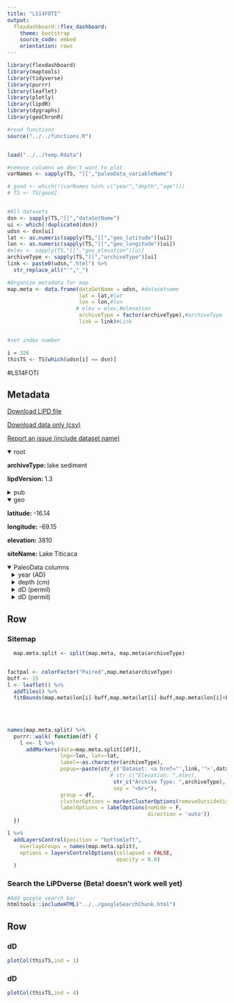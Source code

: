 ```yaml
---
title: "LS14FOTI"
output: 
  flexdashboard::flex_dashboard:
    theme: bootstrap
    source_code: embed
    orientation: rows
---
```


```r
library(flexdashboard)
library(maptools)
library(tidyverse)
library(purrr)
library(leaflet)
library(plotly)
library(lipdR)
library(dygraphs)
library(geoChronR)

#read functions
source("../../functions.R")


load("../../temp.Rdata")

#remove columns we don't want to plot
varNames <- sapply(TS, "[[","paleoData_variableName")

# good <- which(!(varNames %in% c("year","depth","age")))
# TS <- TS[good]


#All datasets
dsn <- sapply(TS,"[[","dataSetName")
ui <- which(!duplicated(dsn))
udsn <- dsn[ui]
lat <- as.numeric(sapply(TS,"[[","geo_latitude")[ui])
lon <- as.numeric(sapply(TS,"[[","geo_longitude")[ui])
#elev <- sapply(TS,"[[","geo_elevation")[ui]
archiveType <- sapply(TS,"[[","archiveType")[ui]
link <- paste0(udsn,".html") %>% 
  str_replace_all("'","_")

#Organize metadata for map
map.meta <- data.frame(dataSetName = udsn, #datasetname
                       lat = lat,#lat
                       lon = lon,#lon
                      # elev = elev,#elevation
                       archiveType = factor(archiveType),#archiveType
                       link = link)#Link


#set index number

i = 326
thisTS <- TS[which(udsn[i] == dsn)]
```
#LS14FOTI

Metadata {.sidebar}
-------------------------------------
[Download LiPD file](LS14FOTI.lpd)
            

[Download data only (csv)](LS14FOTI.csv)
            

[Report an issue (include dataset name)](https://github.com/nickmckay/LiPDverse/issues)

<details open style="margin-left: 0px">
<summary>root</summary>
<p style="margin-left: 0px"><strong>archiveType: </strong>lake sediment
<p style="margin-left: 0px"><strong>lipdVersion: </strong>1.3
</details>
<details>
<summary>pub</summary>
<details style="margin-left: 10px">
<summary>pub1</summary>
<p style="margin-left: 10px"><strong>author: </strong>Fornace, Kyrstin L. , Hughen, Konrad A. , Shanahan, Timothy M. , Fritz, Sherilyn C. , Baker, Paul A. , Sylva, Sean P.
<p style="margin-left: 10px"><strong>journal: </strong>Earth and Planetary Science Letters
<p style="margin-left: 10px"><strong>volume: </strong>408
<p style="margin-left: 10px"><strong>pages: </strong>-8
<p style="margin-left: 10px"><strong>pubYear: </strong>NA
<p style="margin-left: 10px"><strong>title: </strong>A 60,000-year record of hydrologic variability in the Central Andes from the hydrogen isotopic composition of leaf waxes in Lake Titicaca sediments
<p style="margin-left: 10px"><strong>DOI: </strong>10.1016/j.epsl.2014.10.024
</details>
<details style="margin-left: 10px">
<summary>pub2</summary>
<p style="margin-left: 10px"><strong>pubYear: </strong>NA
</details>
</details>
<details open style="margin-left: 0px">
<summary>geo</summary>
<p style="margin-left: 0px"><strong>latitude: </strong>-16.14
<p style="margin-left: 0px"><strong>longitude: </strong>-69.15
<p style="margin-left: 0px"><strong>elevation: </strong>3810
<p style="margin-left: 0px"><strong>siteName: </strong>Lake Titicaca
</details>
<details open>
<summary>PaleoData columns</summary>
<details style="margin-left: 10px">
<summary>year (AD)</summary>
<p style="margin-left: 10px"><strong>TSid: </strong>MAT24a1c7baff
<p style="margin-left: 10px"><strong>variableName: </strong>year
<p style="margin-left: 10px"><strong>units: </strong>AD
<p style="margin-left: 10px"><strong>description: </strong>Year AD
</details>
<details style="margin-left: 10px">
<summary>depth (cm)</summary>
<p style="margin-left: 10px"><strong>TSid: </strong>MATa2cbe1b687
<p style="margin-left: 10px"><strong>variableName: </strong>depth
<p style="margin-left: 10px"><strong>units: </strong>cm
<p style="margin-left: 10px"><strong>description: </strong>depth
</details>
<details style="margin-left: 10px">
<summary>dD (permil)</summary>
<p style="margin-left: 10px"><strong>TSid: </strong>LS14FOTI01B
<p style="margin-left: 10px"><strong>variableName: </strong>dD
<p style="margin-left: 10px"><strong>units: </strong>permil
<p style="margin-left: 10px"><strong>description: </strong>terrestrial biomarker
<details>
<summary>interpretation</summary>
<details style="margin-left: 20px">
<summary>1</summary>
<p style="margin-left: 20px"><strong>basis: </strong>SASM precipitation that falls on the Altiplano is ultimately derived from Atlantic Ocean moisture that has been transported across the Amazon Basin and lifted over the eastern cordillera of the Andes. Altiplano ?Dp thus integrates upstream effects including rainout and moisture recycling over the Amazon Basin, altitude effects associated with upslope moisture transport, and local effects such as the intensity of precipitation (?amount effect?) (Dansgaard, 1964). ... "Increased rainout along this trajectory, as well as increased local precipitation in the Andes, results in more depleted ?Dp, consistent with the continentality and amount effects that dominate ?Dp variability throughout most of tropical South America (Vuille et al., 2003). Accordingly, the intensity of the SASM is significantly negatively correlated with ?18O (and correspondingly ?D) of modern precipitation in the Cen- tral Andes, as well as throughout much of southern tropical South America (Vuille and Werner, 2005).
<p style="margin-left: 20px"><strong>interpDirection: </strong>decrease
<p style="margin-left: 20px"><strong>scope: </strong>climate
<p style="margin-left: 20px"><strong>seasonality: </strong>SH summer
<p style="margin-left: 20px"><strong>variable: </strong>South American Summer Monsoon precipitation intensity
<p style="margin-left: 20px"><strong>direction: </strong>decrease
</details>
<details style="margin-left: 20px">
<summary>2</summary>
<p style="margin-left: 20px"><strong>basis: </strong>Results from both observational and modeling studies suggest that the dominant control on modern interannual Andean ?Dp variability is Rayleigh-type fractionation during rainout along the trajectory of moist air masses across the Amazon Basin up to the Andes (e.g., Rozanski et al., 1993; Hoffmann et al., 2003; Vimeux et al., 2005; Vuille and Werner, 2005). Increased rainout along this trajectory, as well as increased local precipitation in the Andes, results in more depleted ?Dp, consistent with the continentality and amount effects that dominate ?Dp variability throughout most of tropical South America (Vuille et al., 2003).
<p style="margin-left: 20px"><strong>direction: </strong>positive
<p style="margin-left: 20px"><strong>inferredMaterial: </strong>soil water
<p style="margin-left: 20px"><strong>rank: </strong>1
<p style="margin-left: 20px"><strong>scope: </strong>isotope
<p style="margin-left: 20px"><strong>seasonality: </strong>SH summer
<p style="margin-left: 20px"><strong>variable: </strong>P_isotope
<p style="margin-left: 20px"><strong>coefficient: </strong>NA
<p style="margin-left: 20px"><strong>fraction: </strong>NA
</details>
<details style="margin-left: 20px">
<summary>3</summary>
<p style="margin-left: 20px"><strong>basis: </strong>Results from both observational and modeling studies suggest that the dominant control on modern interannual Andean ?Dp variability is Rayleigh-type fractionation during rainout along the trajectory of moist air masses across the Amazon Basin up to the Andes (e.g., Rozanski et al., 1993; Hoffmann et al., 2003; Vimeux et al., 2005; Vuille and Werner, 2005). Increased rainout along this trajectory, as well as increased local precipitation in the Andes, results in more depleted ?Dp, consistent with the continentality and amount effects that dominate ?Dp variability throughout most of tropical South America (Vuille et al., 2003).
<p style="margin-left: 20px"><strong>direction: </strong>negative
<p style="margin-left: 20px"><strong>rank: </strong>2
<p style="margin-left: 20px"><strong>scope: </strong>isotope
<p style="margin-left: 20px"><strong>seasonality: </strong>SH summer
<p style="margin-left: 20px"><strong>variable: </strong>continental effect
<p style="margin-left: 20px"><strong>coefficient: </strong>NA
<p style="margin-left: 20px"><strong>fraction: </strong>NA
</details>
<details style="margin-left: 20px">
<summary>4</summary>
<p style="margin-left: 20px"><strong>basis: </strong>While the isotopic composition of precipitation appears to be the primary control on the structure of the LT ?Dwax record, it is clear that secondary effects also contribute to this signal. Most notably, the much larger range at LT (102h) than at Illimani (58h) over the past 19 kyr suggests the influence of compounding effects on LT ?Dwax, such as decreased regional precipitation, resulting in a more enriched ?Dp, and low local humidity, which would tend to further enrich plant source water by soil water evaporation and/or leaf transpiration. Since such local evapotranspiration feedbacks would be expected to act in step with ?Dp changes, this would serve to amplify the ?Dwax signal and increase its sensitivity to ?Dp variability.
<p style="margin-left: 20px"><strong>direction: </strong>positive
<p style="margin-left: 20px"><strong>rank: </strong>3
<p style="margin-left: 20px"><strong>scope: </strong>isotope
<p style="margin-left: 20px"><strong>variable: </strong>soil water evapotranspiration
<p style="margin-left: 20px"><strong>coefficient: </strong>NA
<p style="margin-left: 20px"><strong>fraction: </strong>NA
</details>
</details>
</details>
<details style="margin-left: 10px">
<summary>dD (permil)</summary>
<p style="margin-left: 10px"><strong>TSid: </strong>LS14FOTI01A
<p style="margin-left: 10px"><strong>variableName: </strong>dD
<p style="margin-left: 10px"><strong>units: </strong>permil
<p style="margin-left: 10px"><strong>description: </strong>terrestrial biomarker
<details>
<summary>interpretation</summary>
<details style="margin-left: 20px">
<summary>1</summary>
<p style="margin-left: 20px"><strong>basis: </strong>SASM precipitation that falls on the Altiplano is ultimately derived from Atlantic Ocean moisture that has been transported across the Amazon Basin and lifted over the eastern cordillera of the Andes. Altiplano ?Dp thus integrates upstream effects including rainout and moisture recycling over the Amazon Basin, altitude effects associated with upslope moisture transport, and local effects such as the intensity of precipitation (?amount effect?) (Dansgaard, 1964). ... "Increased rainout along this trajectory, as well as increased local precipitation in the Andes, results in more depleted ?Dp, consistent with the continentality and amount effects that dominate ?Dp variability throughout most of tropical South America (Vuille et al., 2003). Accordingly, the intensity of the SASM is significantly negatively correlated with ?18O (and correspondingly ?D) of modern precipitation in the Cen- tral Andes, as well as throughout much of southern tropical South America (Vuille and Werner, 2005).
<p style="margin-left: 20px"><strong>interpDirection: </strong>decrease
<p style="margin-left: 20px"><strong>scope: </strong>climate
<p style="margin-left: 20px"><strong>seasonality: </strong>SH summer
<p style="margin-left: 20px"><strong>variable: </strong>South American Summer Monsoon precipitation intensity
</details>
<details style="margin-left: 20px">
<summary>2</summary>
<p style="margin-left: 20px"><strong>basis: </strong>Results from both observational and modeling studies suggest that the dominant control on modern interannual Andean ?Dp variability is Rayleigh-type fractionation during rainout along the trajectory of moist air masses across the Amazon Basin up to the Andes (e.g., Rozanski et al., 1993; Hoffmann et al., 2003; Vimeux et al., 2005; Vuille and Werner, 2005). Increased rainout along this trajectory, as well as increased local precipitation in the Andes, results in more depleted ?Dp, consistent with the continentality and amount effects that dominate ?Dp variability throughout most of tropical South America (Vuille et al., 2003).
<p style="margin-left: 20px"><strong>direction: </strong>positive
<p style="margin-left: 20px"><strong>inferredMaterial: </strong>soil water
<p style="margin-left: 20px"><strong>rank: </strong>1
<p style="margin-left: 20px"><strong>scope: </strong>isotope
<p style="margin-left: 20px"><strong>seasonality: </strong>SH summer
<p style="margin-left: 20px"><strong>variable: </strong>P_isotope
</details>
<details style="margin-left: 20px">
<summary>3</summary>
<p style="margin-left: 20px"><strong>basis: </strong>Results from both observational and modeling studies suggest that the dominant control on modern interannual Andean ?Dp variability is Rayleigh-type fractionation during rainout along the trajectory of moist air masses across the Amazon Basin up to the Andes (e.g., Rozanski et al., 1993; Hoffmann et al., 2003; Vimeux et al., 2005; Vuille and Werner, 2005). Increased rainout along this trajectory, as well as increased local precipitation in the Andes, results in more depleted ?Dp, consistent with the continentality and amount effects that dominate ?Dp variability throughout most of tropical South America (Vuille et al., 2003).
<p style="margin-left: 20px"><strong>direction: </strong>negative
<p style="margin-left: 20px"><strong>inferredMaterial: </strong>soil water
<p style="margin-left: 20px"><strong>rank: </strong>2
<p style="margin-left: 20px"><strong>scope: </strong>isotope
<p style="margin-left: 20px"><strong>seasonality: </strong>SH summer
<p style="margin-left: 20px"><strong>variable: </strong>continental effect
</details>
<details style="margin-left: 20px">
<summary>4</summary>
<p style="margin-left: 20px"><strong>basis: </strong>While the isotopic composition of precipitation appears to be the primary control on the structure of the LT ?Dwax record, it is clear that secondary effects also contribute to this signal. Most notably, the much larger range at LT (102h) than at Illimani (58h) over the past 19 kyr suggests the influence of compounding effects on LT ?Dwax, such as decreased regional precipitation, resulting in a more enriched ?Dp, and low local humidity, which would tend to further enrich plant source water by soil water evaporation and/or leaf transpiration. Since such local evapotranspiration feedbacks would be expected to act in step with ?Dp changes, this would serve to amplify the ?Dwax signal and increase its sensitivity to ?Dp variability.
<p style="margin-left: 20px"><strong>direction: </strong>positive
<p style="margin-left: 20px"><strong>inferredMaterial: </strong>soil water
<p style="margin-left: 20px"><strong>rank: </strong>3
<p style="margin-left: 20px"><strong>scope: </strong>isotope
<p style="margin-left: 20px"><strong>variable: </strong>soil water evapotranspiration
</details>
</details>
</details>

Row {.tabset .tabset-fade}
-----------------------------------------------------------------------

### Sitemap

```r
  map.meta.split <- split(map.meta, map.meta$archiveType)


factpal <- colorFactor("Paired",map.meta$archiveType)
buff <- 15
l <- leaflet() %>% 
  addTiles() %>% 
  fitBounds(map.meta$lon[i]-buff,map.meta$lat[i]-buff,map.meta$lon[i]+buff,map.meta$lat[i]+buff)
  

  
  
names(map.meta.split) %>%
  purrr::walk( function(df) {
    l <<- l %>%
      addMarkers(data=map.meta.split[[df]],
                 lng=~lon, lat=~lat,
                 label=~as.character(archiveType),
                 popup=~paste(str_c('Dataset: <a href="',link,'">',dataSetName,'</a>'),
                                 # str_c("Elevation: ",elev),
                                  str_c("Archive Type: ",archiveType),
                                  sep = "<br>"),
                 group = df,
                 clusterOptions = markerClusterOptions(removeOutsideVisibleBounds = F),
                 labelOptions = labelOptions(noHide = F,
                                             direction = 'auto'))
  })

l %>%
  addLayersControl(position = "bottomleft",
    overlayGroups = names(map.meta.split),
    options = layersControlOptions(collapsed = FALSE,
                                   opacity = 0.8)
  )
```

### Search the LiPDverse (Beta! doesn't work well yet)
```r
#Add google search bar
htmltools::includeHTML("../../googleSearchChunk.html")
```


Row {.tabset .tabset-fade}
-----------------------------------------------------------------------

### dD
```r
plotCol(thisTS,ind = 1)
```

### dD
```r
plotCol(thisTS,ind = 4)
```
